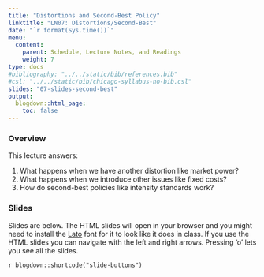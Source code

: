 ```yaml
---
title: "Distortions and Second-Best Policy"
linktitle: "LN07: Distortions/Second-Best"
date: "`r format(Sys.time())`"
menu:
  content:
    parent: Schedule, Lecture Notes, and Readings
    weight: 7
type: docs
#bibliography: "../../static/bib/references.bib"
#csl: "../../static/bib/chicago-syllabus-no-bib.csl"
slides: "07-slides-second-best"
output:
  blogdown::html_page:
    toc: false
---
```


### Overview

This lecture answers:

1. What happens when we have another distortion like market power?
2. What happens when we introduce other issues like fixed costs?
3. How do second-best policies like intensity standards work?

### Slides

Slides are below. 
The HTML slides will open in your browser and you might need to install the [Lato](https://fonts.google.com/specimen/Lato) font for it to look like it does in class.
If you use the HTML slides you can navigate with the left and right arrows.
Pressing 'o' lets you see all the slides.

`r blogdown::shortcode("slide-buttons")`

